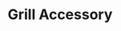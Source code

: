 ---
title: "Grill Accessory"
subtitle: ""
creator: ""
categories: ["kitchen"]
featuredImage: "../src/assets/images/item/kitchen/DSC02571.png"
views: ["../src/assets/images/item/kitchen/DSC02571.png","../src/assets/images/item/kitchen/DSC02572.png"]
nextItem: []
---